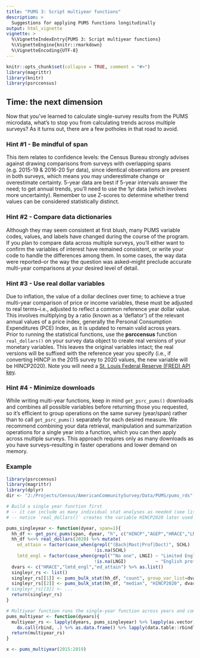 ```yaml
---
title: "PUMS 3: Script multiyear functions"
description: >
  Suggestions for applying PUMS functions longitudinally
output: html_vignette
vignette: >
  %\VignetteIndexEntry{PUMS 3: Script multiyear functions}
  %\VignetteEngine{knitr::rmarkdown}
  %\VignetteEncoding{UTF-8}
---
```


```r
knitr::opts_chunk$set(collapse = TRUE, comment = "#>")
library(magrittr)
library(knitr)
library(psrccensus)
```

## Time: the next dimension

Now that you've learned to calculate single-survey results from the PUMS microdata, what's to stop you from calculating trends across multiple surveys? As it turns out, there are a few potholes in that road to avoid.

### Hint #1 - Be mindful of span

This item relates to confidence levels: the Census Bureau strongly advises against drawing comparisons from surveys with overlapping spans (e.g. 2015-19 & 2016-20 5yr data), since identical observations are present in both surveys, which means you may underestimate change or overestimate certainty. 5-year data are best if 5-year intervals answer the need; to get annual trends, you'll need to use the 1yr data (which involves more uncertainty). Remember to use Z-scores to determine whether trend values can be considered statistically distinct.

### Hint #2 - Compare data dictionaries 

Although they may seem consistent at first blush, many PUMS variable codes, values, and labels have changed during the course of the program. If you plan to compare data across multiple surveys, you'll either want to confirm the variables of interest have remained consistent, or write your code to handle the differences among them. In some cases, the way data were reported--or the way the question was asked--might preclude accurate multi-year comparisons at your desired level of detail.

### Hint #3 - Use real dollar variables

Due to inflation, the value of a dollar declines over time; to achieve a true multi-year comparison of price or income variables, these must be adjusted to real terms--i.e., adjusted to reflect a common reference year dollar value. This involves multiplying by a ratio (known as a 'deflator') of the relevant annual values of a price index, generally the Personal Consumption Expenditures (PCE) Index, as it is updated to remain valid across years. Prior to running the statistical functions, use the **psrccensus** function `real_dollars()` on your survey data object to create real versions of your monetary variables. This leaves the original variables intact; the real versions will be suffixed with the reference year you specify (i.e., if converting HINCP in the 2015 survey to 2020 values, the new variable will be HINCP2020). Note you will need a [St. Louis Federal Reserve (FRED) API key](http://sboysel.github.io/fredr/articles/fredr.html#authentication).

### Hint #4 - Minimize downloads

While writing multi-year functions, keep in mind `get_psrc_pums()` downloads and combines all possible variables before returning those you requested, so it's efficient to group operations on the same survey (year/span) rather than to call `get_psrc_pums()` separately for each desired measure. We recommend combining your data retrieval, manipulation and summarization operations for a single year into a function, which you can then apply across multiple surveys. This approach requires only as many downloads as you have surveys--resulting in faster operations and lower demand on memory.


### Example

```r
library(psrccensus)
library(magrittr)
library(dplyr)
dir <- "J:/Projects/Census/AmericanCommunitySurvey/Data/PUMS/pums_rds"

# Build a single year function first
# -- it can include as many individual stat analyses as needed (see list items at end)
# -- notice `real_dollars()` creates the variable HINCP2020 later used for median statistic

pums_singleyear <- function(dyear, span=1){
  hh_df <- get_psrc_pums(span, dyear, "h", c("HINCP","AGEP","HRACE","LNGI","SCHL"), dir=dir)
  hh_df %<>% real_dollars(2020) %>% mutate(
    ed_attain = factor(case_when(grepl("(Bach|Mast|Prof|Doct)", SCHL)  ~ "Bachelor's degree or higher",
                                 !is.na(SCHL)                          ~ "Less than a Bachelor's degree")),
    lmtd_engl = factor(case_when(grepl("^No one", LNGI) ~ "Limited English proficiency",
                                 !is.na(LNGI)           ~ "English proficient")))
  dvars <- c("HRACE","lmtd_engl","ed_attain") %>% as.list()
  singleyr_rs <- list()
  singleyr_rs[[1]] <- pums_bulk_stat(hh_df, "count", group_var_list=dvars, incl_na=FALSE)
  singleyr_rs[[2]] <- pums_bulk_stat(hh_df, "median", "HINCP2020", dvars, incl_na=FALSE)
# singleyr_rs[[3]] <- ...
  return(singleyr_rs)
}

# Multiyear function runs the single-year function across years and combines results
pums_multiyear <- function(dyears){
  multiyear_rs <- lapply(dyears, pums_singleyear) %>% lapply(as.vector) %>% 
    do.call(rbind, .) %>% as.data.frame() %>% lapply(data.table::rbindlist)
  return(multiyear_rs)
}

x <- pums_multiyear(2015:2019)

```
